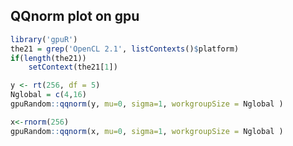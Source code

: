 <!--
%\VignetteEngine{knitr::knitr}
%\VignetteIndexEntry{qqnorm plot}
-->


##  QQnorm plot on gpu
```r
library('gpuR')
the21 = grep('OpenCL 2.1', listContexts()$platform)
if(length(the21))
	setContext(the21[1])
```



```r
y <- rt(256, df = 5)
Nglobal = c(4,16)
gpuRandom::qqnorm(y, mu=0, sigma=1, workgroupSize = Nglobal )

x<-rnorm(256)
gpuRandom::qqnorm(x, mu=0, sigma=1, workgroupSize = Nglobal )
```















